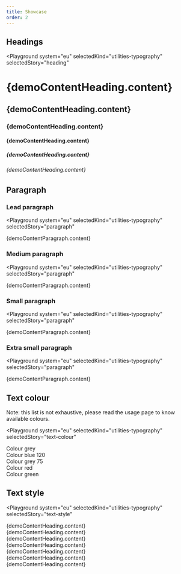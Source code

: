 ```yaml
---
title: Showcase
order: 2
---
```




## Headings

<Playground
  system="eu"
  selectedKind="utilities-typography"
  selectedStory="heading"
>
  <h1 className="ecl-u-type-heading-1">{demoContentHeading.content}</h1>
  <h2 className="ecl-u-type-heading-2">{demoContentHeading.content}</h2>
  <h3 className="ecl-u-type-heading-3">{demoContentHeading.content}</h3>
  <h4 className="ecl-u-type-heading-4">{demoContentHeading.content}</h4>
  <h5 className="ecl-u-type-heading-5">{demoContentHeading.content}</h5>
  <h6 className="ecl-u-type-heading-6">{demoContentHeading.content}</h6>
</Playground>

## Paragraph

### Lead paragraph

<Playground
  system="eu"
  selectedKind="utilities-typography"
  selectedStory="paragraph"
>
  <p className="ecl-u-type-paragraph-lead">{demoContentParagraph.content}</p>
</Playground>

### Medium paragraph

<Playground
  system="eu"
  selectedKind="utilities-typography"
  selectedStory="paragraph"
>
  <p className="ecl-u-type-paragraph">{demoContentParagraph.content}</p>
</Playground>

### Small paragraph

<Playground
  system="eu"
  selectedKind="utilities-typography"
  selectedStory="paragraph"
>
  <p className="ecl-u-type-paragraph-s">{demoContentParagraph.content}</p>
</Playground>

### Extra small paragraph

<Playground
  system="eu"
  selectedKind="utilities-typography"
  selectedStory="paragraph"
>
  <p className="ecl-u-type-paragraph-xs">{demoContentParagraph.content}</p>
</Playground>

## Text colour

Note: this list is not exhaustive, please read the usage page to know available colours.

<Playground
  system="eu"
  selectedKind="utilities-typography"
  selectedStory="text-colour"
>
  <div className="ecl-u-type-m ecl-u-type-color-grey">Colour grey</div>
  <div className="ecl-u-type-m ecl-u-type-color-blue-120">Colour blue 120</div>
  <div className="ecl-u-type-m ecl-u-type-color-grey-75">Colour grey 75</div>
  <div className="ecl-u-type-m ecl-u-type-color-red">Colour red</div>
  <div className="ecl-u-type-m ecl-u-type-color-green">Colour green</div>
</Playground>

## Text style

<Playground
  system="eu"
  selectedKind="utilities-typography"
  selectedStory="text-style"
>
  <div className="ecl-u-type-m ecl-u-type-none">
    {demoContentHeading.content}
  </div>
  <div className="ecl-u-type-m ecl-u-type-lowercase">
    {demoContentHeading.content}
  </div>
  <div className="ecl-u-type-m ecl-u-type-uppercase">
    {demoContentHeading.content}
  </div>
  <div className="ecl-u-type-m ecl-u-type-capitalize">
    {demoContentHeading.content}
  </div>
  <div className="ecl-u-type-m ecl-u-type-overline">
    {demoContentHeading.content}
  </div>
  <div className="ecl-u-type-m ecl-u-type-underline">
    {demoContentHeading.content}
  </div>
  <div className="ecl-u-type-m ecl-u-type-strike">
    {demoContentHeading.content}
  </div>
</Playground>
